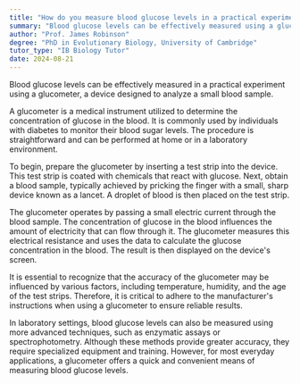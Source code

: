 ```yaml
---
title: "How do you measure blood glucose levels in a practical experiment?"
summary: "Blood glucose levels can be effectively measured using a glucometer, which tests a small blood sample in practical experiments."
author: "Prof. James Robinson"
degree: "PhD in Evolutionary Biology, University of Cambridge"
tutor_type: "IB Biology Tutor"
date: 2024-08-21
---
```


Blood glucose levels can be effectively measured in a practical experiment using a glucometer, a device designed to analyze a small blood sample.

A glucometer is a medical instrument utilized to determine the concentration of glucose in the blood. It is commonly used by individuals with diabetes to monitor their blood sugar levels. The procedure is straightforward and can be performed at home or in a laboratory environment.

To begin, prepare the glucometer by inserting a test strip into the device. This test strip is coated with chemicals that react with glucose. Next, obtain a blood sample, typically achieved by pricking the finger with a small, sharp device known as a lancet. A droplet of blood is then placed on the test strip.

The glucometer operates by passing a small electric current through the blood sample. The concentration of glucose in the blood influences the amount of electricity that can flow through it. The glucometer measures this electrical resistance and uses the data to calculate the glucose concentration in the blood. The result is then displayed on the device's screen.

It is essential to recognize that the accuracy of the glucometer may be influenced by various factors, including temperature, humidity, and the age of the test strips. Therefore, it is critical to adhere to the manufacturer's instructions when using a glucometer to ensure reliable results.

In laboratory settings, blood glucose levels can also be measured using more advanced techniques, such as enzymatic assays or spectrophotometry. Although these methods provide greater accuracy, they require specialized equipment and training. However, for most everyday applications, a glucometer offers a quick and convenient means of measuring blood glucose levels.
    